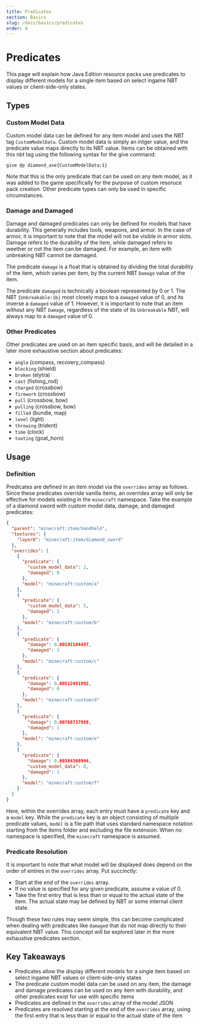 ```yaml
---
title: Predicates
section: Basics
slug: /docs/basics/predicates
order: 4
---
```


# Predicates

This page will explain how Java Edition resource packs use predicates to display different models for a single item based on select ingame NBT values or client-side-only states.

## Types

### Custom Model Data

Custom model data can be defined for any item model and uses the NBT tag `CustomModelData`. Custom model data is simply an intger value, and the predicate value maps directly to its NBT value. Items can be obtained with this nbt tag using the following syntax for the give command:

`give @p diamond_axe{CustomModelData:1}`

Note that this is the only predicate that can be used on any item model, as it was added to the game specifically for the purpose of custom resoruce pack creation. Other predicate types can only be used in specific circumstances.

### Damage and Damaged

Damage and damaged predicates can only be defined for models that have durability. This generally includes tools, weapons, and armor. In the case of armor, it is important to note that the model will not be visible in armor slots. Damage refers to the durability of the item, while damaged refers to weether or not the item can be damaged. For example, an item with unbreaking NBT cannot be damaged.

The predicate `damage` is a float that is obtained by dividing the total durability of the item, which varies per item, by the current NBT `Damage` value of the item.

The predicate `damaged` is technically a boolean represented by 0 or 1. The NBT `{Unbreakable:1b}` most closely maps to a `damaged` value of 0, and its inverse a `damaged` value of 1. However, it is important to note that an item without any NBT `Damage`, regardless of the state of its `Unbreakable` NBT, will always map to a `damaged` value of 0.

### Other Predicates

Other predicates are used on an item specific basis, and will be detailed in a later more exhaustive section about predicates:

- `angle` (compass, recovery_compass)
- `blocking` (shield)
- `broken` (elytra)
- `cast` (fishing_rod)
- `charged` (crossbow)
- `firework` (crossbow)
- `pull` (crossbow, bow)
- `pulling` (crossbow, bow)
- `filled` (bundle, map)
- `level` (light)
- `throwing` (trident)
- `time` (clock)
- `tooting` (goat_horn)

## Usage

### Definition

Predicates are defined in an item model via the `overrides` array as follows. Since these predicates override vanilla items, an overrides array will only be effective for models existing in the `minecraft` namespace. Take the example of a diamond sword with custom model data, damage, and damaged predicates:

```json title={assets/minecraft/models/diamond_sword.json} highlights={6-50}
{
  "parent": "minecraft:item/handheld",
  "textures": {
    "layer0": "minecraft:item/diamond_sword"
  },
  "overrides": [
    {
      "predicate": {
        "custom_model_data": 2,
        "damaged": 0
      },
      "model": "minecraft:custom/a"
    },
    {
      "predicate": {
        "custom_model_data": 5,
        "damaged": 1
      },
      "model": "minecraft:custom/b"
    },
    {
      "predicate": {
        "damage": 0.00192184497,
        "damaged": 1
      },
      "model": "minecraft:custom/c"
    },
    {
      "predicate": {
        "damage": 0.00512491992,
        "damaged": 0
      },
      "model": "minecraft:custom/d"
    },
    {
      "predicate": {
        "damage": 0.00768737988,
        "damaged": 1
      },
      "model": "minecraft:custom/e"
    },
    {
      "predicate": {
        "damage": 0.00384368994,
        "custom_model_data": 8,
        "damaged": 1
      },
      "model": "minecraft:custom/f"
    }
  ]
}
```

Here, within the overrides array, each entry must have a `predicate` key and a `model` key. While the `predicate` key is an object consisting of multiple predicate values, `model` is a file path that uses standard namespace notation starting from the items folder and excluding the file extension. When no namespace is specified, the `minecraft` namespace is assumed.

### Predicate Resolution

It is important to note that what model will be displayed does depend on the order of entires in the `overrides` array. Put succinctly:
- Start at the *end* of the `overrides` array.
- If no value is specified for any given predicate, assume a value of 0.
- Take the first entry that is less than or equal to the actual state of the item. The actual state may be defined by NBT or some internal client state.

Though these two rules may seem simple, this can become complicated when dealing with predicates like `damaged` that do not map directly to their equivalent NBT value. This concept will be explored later in the more exhaustive predicates section.

## Key Takeaways

- Predicates allow the display different models for a single item based on select ingame NBT values or client-side-only states
- The predicate custom model data can be used on any item, the damage and damage predicates can be used on any item with durability, and other predicates exist for use with specific items
- Predicates are defined in the `overrides` array of the model JSON
- Predicates are resolved starting at the *end* of the `overrides` array, using the first entry that is less than or equal to the actual state of the item
